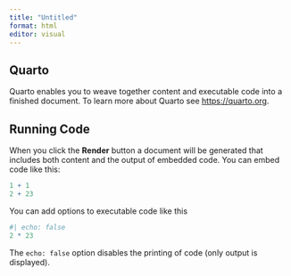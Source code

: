 ```yaml
---
title: "Untitled"
format: html
editor: visual
---
```


## Quarto

Quarto enables you to weave together content and executable code into a finished document. To learn more about Quarto see <https://quarto.org>.

## Running Code

When you click the **Render** button a document will be generated that includes both content and the output of embedded code. You can embed code like this:

```r
1 + 1
2 + 23
```

You can add options to executable code like this

```r
#| echo: false
2 * 23
```

The `echo: false` option disables the printing of code (only output is displayed).
